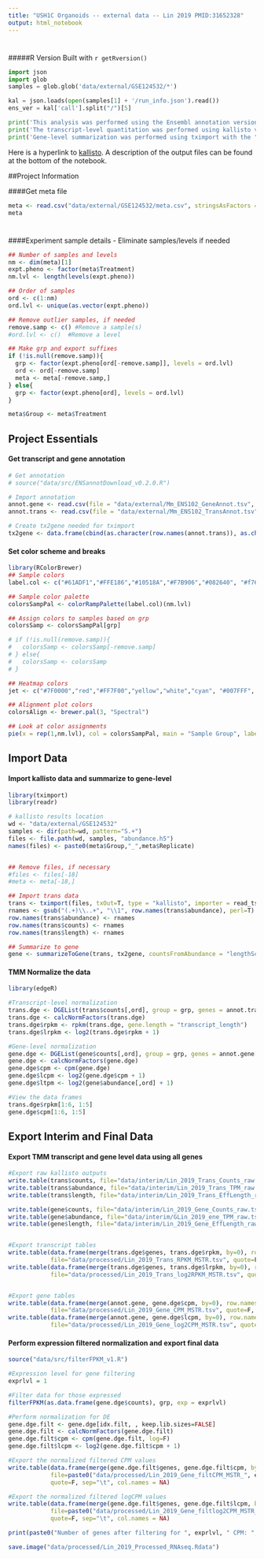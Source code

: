 ```yaml
---
title: "USH1C Organoids -- external data -- Lin 2019 PMID:31652328"
output: html_notebook
---
```

#
#####R Version
Built with
`r getRversion()`

```python

import json
import glob
samples = glob.glob('data/external/GSE124532/*')

kal = json.loads(open(samples[1] + '/run_info.json').read())
ens_ver = kal['call'].split("/")[5]

print('This analysis was performed using the Ensembl annotation version: ' + ens_ver)
print('The transcript-level quantitation was performed using kallisto version: ' + kal["kallisto_version"])
print('Gene-level summarization was performed using tximport with the "lengthScaledTPM" option.')
```
Here is a hyperlink to [kallisto](https://pachterlab.github.io/kallisto/). 
A description of the output files can be found at the bottom of the notebook.

##Project Information

####Get meta file
```r
meta <- read.csv("data/external/GSE124532/meta.csv", stringsAsFactors = F)
meta
```

#
####Experiment sample details - Eliminate samples/levels if needed
```r
## Number of samples and levels
nm <- dim(meta)[1]
expt.pheno <- factor(meta$Treatment)
nm.lvl <- length(levels(expt.pheno))

## Order of samples
ord <- c(1:nm)
ord.lvl <- unique(as.vector(expt.pheno))

## Remove outlier samples, if needed
remove.samp <- c() #Remove a sample(s)
#ord.lvl <- c()  #Remove a level

## Make grp and export suffixes
if (!is.null(remove.samp)){
  grp <- factor(expt.pheno[ord[-remove.samp]], levels = ord.lvl)
  ord <- ord[-remove.samp]
  meta <- meta[-remove.samp,]
} else{
  grp <- factor(expt.pheno[ord], levels = ord.lvl)
}

meta$Group <- meta$Treatment

```


## Project Essentials

#### Get transcript and gene annotation
```r
# Get annotation
# source("data/src/ENSannotDownload_v0.2.0.R")

# Import annotation
annot.gene <- read.csv(file = "data/external/Mm_ENS102_GeneAnnot.tsv", sep="\t", row.names = 1)
annot.trans <- read.csv(file = "data/external/Mm_ENS102_TransAnnot.tsv", sep="\t", row.names = 1)

# Create tx2gene needed for tximport
tx2gene <- data.frame(cbind(as.character(row.names(annot.trans)), as.character(annot.trans$ensembl_gene_id)))

```


#### Set color scheme and breaks
```r
library(RColorBrewer)
## Sample colors
label.col <- c("#61ADF1","#FFE186","#10518A","#F7B906","#082640", "#f76a06")

## Sample color palette
colorsSampPal <- colorRampPalette(label.col)(nm.lvl)

## Assign colors to samples based on grp
colorsSamp <- colorsSampPal[grp]

# if (!is.null(remove.samp)){
#   colorsSamp <- colorsSamp[-remove.samp]
# } else{
#   colorsSamp <- colorsSamp
# }

## Heatmap colors
jet <- c("#7F0000","red","#FF7F00","yellow","white","cyan", "#007FFF", "blue","#00007F")

## Alignment plot colors
colorsAlign <- brewer.pal(3, "Spectral")

## Look at color assignments
pie(x = rep(1,nm.lvl), col = colorsSampPal, main = "Sample Group", labels = levels(grp))
```


## Import Data

#### Import kallisto data and summarize to gene-level
```r
library(tximport)
library(readr)

# kallisto results location
wd <- "data/external/GSE124532"
samples <- dir(path=wd, pattern="S.+")
files <- file.path(wd, samples, "abundance.h5")
names(files) <- paste0(meta$Group,"_",meta$Replicate)


## Remove files, if necessary
#files <- files[-18]
#meta <- meta[-18,]

## Import trans data
trans <- tximport(files, txOut=T, type = "kallisto", importer = read_tsv, tx2gene = NULL)
rnames <- gsub("(.+)\\..+", "\\1", row.names(trans$abundance), perl=T)
row.names(trans$abundance) <- rnames
row.names(trans$counts) <- rnames
row.names(trans$length) <- rnames

## Summarize to gene
gene <- summarizeToGene(trans, tx2gene, countsFromAbundance = "lengthScaledTPM")
```


#### TMM Normalize the data
```r
library(edgeR)

#Transcript-level normalization
trans.dge <- DGEList(trans$counts[,ord], group = grp, genes = annot.trans[row.names(trans$counts),])
trans.dge <- calcNormFactors(trans.dge)
trans.dge$rpkm <- rpkm(trans.dge, gene.length = "transcript_length")
trans.dge$lrpkm <- log2(trans.dge$rpkm + 1)

#Gene-level normalization
gene.dge <- DGEList(gene$counts[,ord], group = grp, genes = annot.gene[row.names(gene$counts),])
gene.dge <- calcNormFactors(gene.dge)
gene.dge$cpm <- cpm(gene.dge)
gene.dge$lcpm <- log2(gene.dge$cpm + 1)
gene.dge$ltpm <- log2(gene$abundance[,ord] + 1)

#View the data frames
trans.dge$rpkm[1:6, 1:5]
gene.dge$cpm[1:6, 1:5]
```


## Export Interim and Final Data

#### Export TMM transcript and gene level data using all genes
```r
#Export raw kallisto outputs
write.table(trans$counts, file="data/interim/Lin_2019_Trans_Counts_raw.tsv", quote=F, sep="\t", col.names = NA)
write.table(trans$abundance, file="data/interim/Lin_2019_Trans_TPM_raw.tsv", quote=F, sep="\t", col.names = NA)
write.table(trans$length, file="data/interim/Lin_2019_Trans_EffLength_raw.tsv", quote=F, sep="\t", col.names = NA)

write.table(gene$counts, file="data/interim/Lin_2019_Gene_Counts_raw.tsv", quote=F, sep="\t", col.names = NA)
write.table(gene$abundance, file="data/interim/GLin_2019_ene_TPM_raw.tsv", quote=F, sep="\t", col.names = NA)
write.table(gene$length, file="data/interim/Lin_2019_Gene_EffLength_raw.tsv", quote=F, sep="\t", col.names = NA)


#Export transcript tables
write.table(data.frame(merge(trans.dge$genes, trans.dge$rpkm, by=0), row.names=1), 
            file="data/processed/Lin_2019_Trans_RPKM_MSTR.tsv", quote=F, sep="\t", col.names = NA)
write.table(data.frame(merge(trans.dge$genes, trans.dge$lrpkm, by=0), row.names=1), 
            file="data/processed/Lin_2019_Trans_log2RPKM_MSTR.tsv", quote=F, sep="\t", col.names = NA)


#Export gene tables
write.table(data.frame(merge(annot.gene, gene.dge$cpm, by=0), row.names=1), 
            file="data/processed/Lin_2019_Gene_CPM_MSTR.tsv", quote=F, sep="\t", col.names = NA)
write.table(data.frame(merge(annot.gene, gene.dge$lcpm, by=0), row.names=1), 
            file="data/processed/Lin_2019_Gene_log2CPM_MSTR.tsv", quote=F, sep="\t", col.names = NA)

```


#### Perform expression filtered normalization and export final data
```r
source("data/src/filterFPKM_v1.R")

#Expression level for gene filtering
exprlvl = 1

#Filter data for those expressed
filterFPKM(as.data.frame(gene.dge$counts), grp, exp = exprlvl)

#Perform normalization for DE
gene.dge.filt <- gene.dge[idx.filt, , keep.lib.sizes=FALSE]
gene.dge.filt <- calcNormFactors(gene.dge.filt)
gene.dge.filt$cpm <- cpm(gene.dge.filt, log=F)
gene.dge.filt$lcpm <- log2(gene.dge.filt$cpm + 1)

#Export the normalized filtered CPM values
write.table(data.frame(merge(gene.dge.filt$genes, gene.dge.filt$cpm, by = 0), row.names = 1), 
            file=paste0("data/processed/Lin_2019_Gene_filtCPM_MSTR_", exprlvl, "CPM.tsv"), 
            quote=F, sep="\t", col.names = NA)

#Export the normalized filtered logCPM values
write.table(data.frame(merge(gene.dge.filt$genes, gene.dge.filt$lcpm, by = 0), row.names = 1), 
            file=paste0("data/processed/Lin_2019_Gene_filtlog2CPM_MSTR_", exprlvl, "CPM.tsv"), 
            quote=F, sep="\t", col.names = NA)

print(paste0("Number of genes after filtering for ", exprlvl, " CPM: ", dim(gene.dge.filt)[1]))
```


```r
save.image("data/processed/Lin_2019_Processed_RNAseq.Rdata")
```











